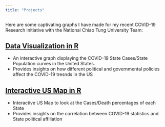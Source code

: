 ```yaml
---
title: "Projects"
---
```


Here are some captivating graphs I have made for my recent COVID-19 Research initiative with the National Chiao Tung University Team: 

## [Data Visualization in R](curve.html)

- An interactive graph displaying the COVID-19 State Cases/State Population curves in the United States. 
- Provides insights on how different political and governmental policies affect the COVID-19 tresnds in the US

## [Interactive US Map in R](senate_map_graph.html)

- Interactive US Map to look at the Cases/Death percentages of each State
- Provides insights on the correlation between COVID-19 statistics and State political affiliation 
